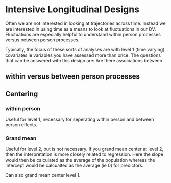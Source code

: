 # Intensive Longitudinal Designs

Often we are not interested in looking at trajectories across time. Instead we are interested in using time as a means to look at fluctuations in our DV. Fluctuations are especially helpful to understand within person processes versus between person processes. 

Typically, the focus of these sorts of analyses are with level 1 (time varying) covariates ie variables you have assessed more than once. The questions that can be answered with this design are: Are there associations between 

## within versus between person processes

## Centering

### within person
Useful for level 1, necessary for seperating within person and between person effects. 

### Grand mean
 Useful for level 2, but is not necessary. If you grand mean center at level 2, then the interpretation is more closely related to regression. Here the slope would then be calculated as the average of the population whereas the intercept would be calcualted as the average (ie 0) for predictors. 
 
 Can also grand mean center level 1. 


